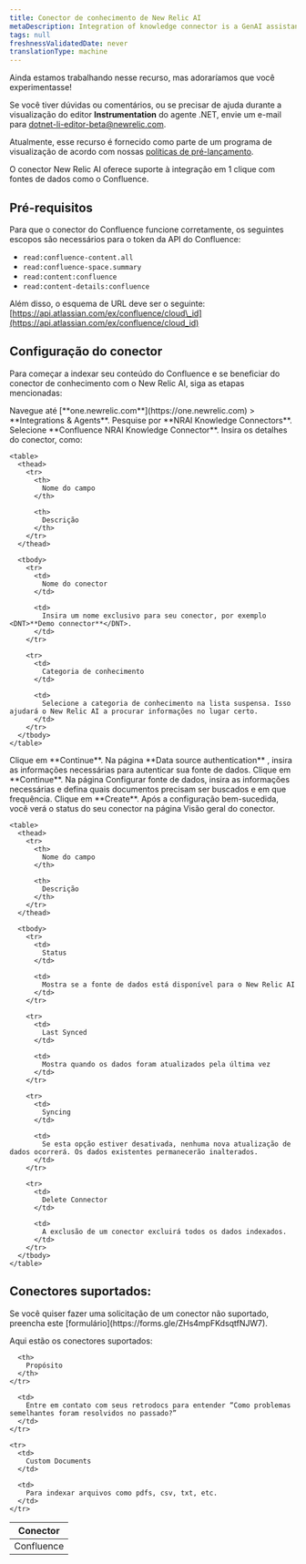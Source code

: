 ```yaml
---
title: Conector de conhecimento de New Relic AI
metaDescription: Integration of knowledge connector is a GenAI assistant for observability that will help you understand and improve your system by integrating knowledge connector with your confluence
tags: null
freshnessValidatedDate: never
translationType: machine
---
```


<Callout title="visualização">
  Ainda estamos trabalhando nesse recurso, mas adoraríamos que você experimentasse!

  Se você tiver dúvidas ou comentários, ou se precisar de ajuda durante a visualização do editor <DNT>**Instrumentation**</DNT> do agente .NET, envie um e-mail para [dotnet-li-editor-beta@newrelic.com](mailto:dotnet-li-editor-beta@newrelic.com).

  Atualmente, esse recurso é fornecido como parte de um programa de visualização de acordo com nossas [políticas de pré-lançamento](/docs/licenses/license-information/referenced-policies/new-relic-pre-release-policy).
</Callout>

O conector New Relic AI oferece suporte à integração em 1 clique com fontes de dados como o Confluence.

## Pré-requisitos

Para que o conector do Confluence funcione corretamente, os seguintes escopos são necessários para o token da API do Confluence:

* `read:confluence-content.all`
* `read:confluence-space.summary`
* `read:content:confluence`
* `read:content-details:confluence`

Além disso, o esquema de URL deve ser o seguinte: [https://api.atlassian.com/ex/confluence/cloud\_id](https://api.atlassian.com/ex/confluence/cloud_id)

## Configuração do conector

Para começar a indexar seu conteúdo do Confluence e se beneficiar do conector de conhecimento com o New Relic AI, siga as etapas mencionadas:

<Steps>
  <Step>
    Navegue até <DNT>[**one.newrelic.com**](https://one.newrelic.com) &gt; **Integrations &amp; Agents**</DNT>.
  </Step>

  <Step>
    Pesquise por <DNT>**NRAI Knowledge Connectors**</DNT>.
  </Step>

  <Step>
    Selecione <DNT>**Confluence NRAI Knowledge Connector**</DNT>.
  </Step>

  <Step>
    Insira os detalhes do conector, como:

    <table>
      <thead>
        <tr>
          <th>
            Nome do campo
          </th>

          <th>
            Descrição
          </th>
        </tr>
      </thead>

      <tbody>
        <tr>
          <td>
            Nome do conector
          </td>

          <td>
            Insira um nome exclusivo para seu conector, por exemplo <DNT>**Demo connector**</DNT>.
          </td>
        </tr>

        <tr>
          <td>
            Categoria de conhecimento
          </td>

          <td>
            Selecione a categoria de conhecimento na lista suspensa. Isso ajudará o New Relic AI a procurar informações no lugar certo.
          </td>
        </tr>
      </tbody>
    </table>
  </Step>

  <Step>
    Clique em <DNT>**Continue**</DNT>.
  </Step>

  <Step>
    Na página <DNT>**Data source authentication**</DNT> , insira as informações necessárias para autenticar sua fonte de dados. Clique em <DNT>**Continue**</DNT>.
  </Step>

  <Step>
    Na página Configurar fonte de dados, insira as informações necessárias e defina quais documentos precisam ser buscados e em que frequência. Clique em <DNT>**Create**</DNT>.
  </Step>

  <Step>
    Após a configuração bem-sucedida, você verá o status do seu conector na página Visão geral do conector.

    <table>
      <thead>
        <tr>
          <th>
            Nome do campo
          </th>

          <th>
            Descrição
          </th>
        </tr>
      </thead>

      <tbody>
        <tr>
          <td>
            Status
          </td>

          <td>
            Mostra se a fonte de dados está disponível para o New Relic AI
          </td>
        </tr>

        <tr>
          <td>
            Last Synced
          </td>

          <td>
            Mostra quando os dados foram atualizados pela última vez
          </td>
        </tr>

        <tr>
          <td>
            Syncing
          </td>

          <td>
            Se esta opção estiver desativada, nenhuma nova atualização de dados ocorrerá. Os dados existentes permanecerão inalterados.
          </td>
        </tr>

        <tr>
          <td>
            Delete Connector
          </td>

          <td>
            A exclusão de um conector excluirá todos os dados indexados.
          </td>
        </tr>
      </tbody>
    </table>
  </Step>
</Steps>

## Conectores suportados:

<Callout title="importante">
  Se você quiser fazer uma solicitação de um conector não suportado, preencha este [formulário](https://forms.gle/ZHs4mpFKdsqtfNJW7).
</Callout>

Aqui estão os conectores suportados:

<table>
  <thead>
    <tr>
      <th>
        Conector
      </th>

      <th>
        Propósito
      </th>
    </tr>
  </thead>

  <tbody>
    <tr>
      <td>
        Confluence
      </td>

      <td>
        Entre em contato com seus retrodocs para entender “Como problemas semelhantes foram resolvidos no passado?”
      </td>
    </tr>

    <tr>
      <td>
        Custom Documents
      </td>

      <td>
        Para indexar arquivos como pdfs, csv, txt, etc.
      </td>
    </tr>
  </tbody>
</table>